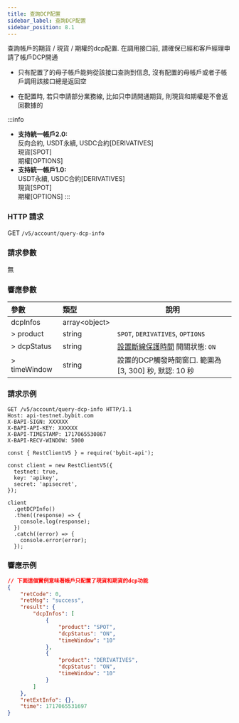 ```yaml
---
title: 查詢DCP配置
sidebar_label: 查詢DCP配置
sidebar_position: 8.1
---
```


查詢帳戶的期貨 / 現貨 / 期權的dcp配置. 在調用接口前, 請確保已經和客戶經理申請了帳戶DCP開通

* 只有配置了的母子帳戶能夠從該接口查詢到信息, 沒有配置的母帳戶或者子帳戶調用該接口總是返回空

* 在配置時, 若只申請部分業務線, 比如只申請開通期貨, 則現貨和期權是不會返回數據的

:::info
* **支持統一帳戶2.0:** <br/>反向合約, USDT永續, USDC合約[DERIVATIVES]<br/>現貨[SPOT]<br/>期權[OPTIONS]
* **支持統一帳戶1.0:** <br/>USDT永續, USDC合約[DERIVATIVES]<br/>現貨[SPOT]<br/>期權[OPTIONS]
:::

### HTTP 請求
GET `/v5/account/query-dcp-info`

### 請求參數
無

### 響應參數
| 參數 | 類型 | 說明|
|:----- |:-----|----- |
|dcpInfos |array&lt;object&gt; | |
|> product |string |`SPOT`, `DERIVATIVES`, `OPTIONS`|
|> dcpStatus |string |[設置斷線保護時間](../order/dcp) 開關狀態: `ON`|
|> timeWindow |string |設置的DCP觸發時間窗口. 範圍為[3, 300] 秒, 默認: 10 秒|

### 請求示例

<Tabs groupId="programming-languages">
<TabItem value="http" label="HTTP">

```http
GET /v5/account/query-dcp-info HTTP/1.1
Host: api-testnet.bybit.com
X-BAPI-SIGN: XXXXXX
X-BAPI-API-KEY: XXXXXX
X-BAPI-TIMESTAMP: 1717065530867
X-BAPI-RECV-WINDOW: 5000
```
</TabItem>

<TabItem value="Node" label="Node.js">

```n4js
const { RestClientV5 } = require('bybit-api');

const client = new RestClientV5({
  testnet: true,
  key: 'apikey',
  secret: 'apisecret',
});

client
  .getDCPInfo()
  .then((response) => {
    console.log(response);
  })
  .catch((error) => {
    console.error(error);
  });
```

</TabItem>
</Tabs>


### 響應示例

```json
// 下面這個實例意味著帳戶只配置了現貨和期貨的dcp功能
{
    "retCode": 0,
    "retMsg": "success",
    "result": {
        "dcpInfos": [
            {
                "product": "SPOT",
                "dcpStatus": "ON",
                "timeWindow": "10"
            },
            {
                "product": "DERIVATIVES",
                "dcpStatus": "ON",
                "timeWindow": "10"
            }
        ]
    },
    "retExtInfo": {},
    "time": 1717065531697
}
```
